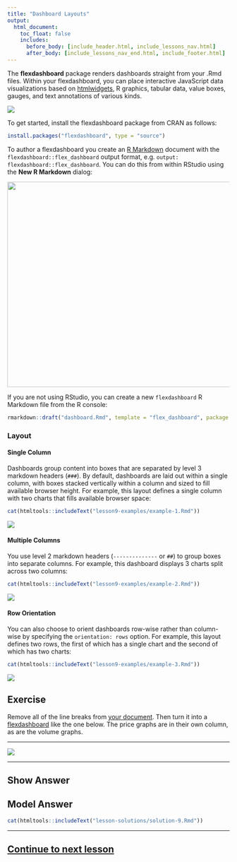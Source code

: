 ```yaml
---
title: "Dashboard Layouts"
output:
  html_document:
    toc_float: false
    includes:
      before_body: [include_header.html, include_lessons_nav.html]
      after_body: [include_lessons_nav_end.html, include_footer.html]
---
```


The **flexdashboard** package renders dashboards straight from your .Rmd files. Within your flexdashboard, you can place interactive JavaScript data visualizations based on [htmlwidgets](http://www.htmlwidgets.org), R graphics, tabular data, value boxes, gauges, and text annotations of various kinds.

![](lesson-images/dashboardExamples.png)

To get started, install the flexdashboard package from CRAN as follows:

```r
install.packages("flexdashboard", type = "source")
```

To author a flexdashboard you create an [R Markdown](http://rmarkdown.rstudio.com) document with the `flexdashboard::flex_dashboard` output format, e.g. `output: flexdashboard::flex_dashboard`. You can do this from within RStudio using the **New R Markdown** dialog:

![](lesson-images/NewRMarkdown.png){width=579 height=465}

If you are not using RStudio, you can create a new `flexdashboard` R Markdown file from the R console:

```r
rmarkdown::draft("dashboard.Rmd", template = "flex_dashboard", package = "flexdashboard")
```

### Layout

#### Single Column

Dashboards group content into boxes that are separated by level 3 markdown headers (`###`). By default, dashboards are laid out within a single column, with boxes stacked vertically within a column and sized to fill available browser height. For example, this layout defines a single column with two charts that fills available browser space:

```r
cat(htmltools::includeText("lesson9-examples/example-1.Rmd"))
```

![](lesson-images/dashboardLayout1.png)

#### Multiple Columns

You use level 2 markdown headers (`--------------` or `##`) to group boxes into separate columns. For example, this dashboard displays 3 charts split across two columns:

```r
cat(htmltools::includeText("lesson9-examples/example-2.Rmd"))
```

![](lesson-images/dashboardLayout2.png)

#### Row Orientation

You can also choose to orient dashboards row-wise rather than column-wise by specifying the `orientation: rows` option. For example, this layout defines two rows, the first of which has a single chart and the second of which has two charts:

```r
cat(htmltools::includeText("lesson9-examples/example-3.Rmd"))
```

![](lesson-images/dashboardLayout3.png)

## Exercise

Remove all of the line breaks from [your document](lesson-exercises/exercise-9.Rmd). Then turn it into a [flexdashboard](http://rmarkdown.rstudio.com/flexdashboard/) like the one below. The price graphs are in their own column, as are the volume graphs.

***

![](lesson-images/dashboardDashboard.png)

***

## Show Answer

## Model Answer

```r
cat(htmltools::includeText("lesson-solutions/solution-9.Rmd"))
```
***
## [Continue to next lesson](lesson-10.html)
